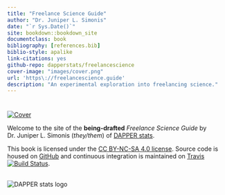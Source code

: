 ```yaml
--- 
title: "Freelance Science Guide"
author: "Dr. Juniper L. Simonis"
date: "`r Sys.Date()`"
site: bookdown::bookdown_site
documentclass: book
bibliography: [references.bib]
biblio-style: apalike
link-citations: yes
github-repo: dapperstats/freelancescience
cover-image: "images/cover.png"
url: 'https\://freelancescience.guide'
description: "An experimental exploration into freelancing science."
---
```



# {-}

[![Cover](images/cover.png)](https://freelancescience.guide)

Welcome to the site of the **being-drafted** *Freelance Science Guide*
by Dr. Juniper L. Simonis (*they/them*) of 
[DAPPER stats](http://dapperstats.com).

This book is licensed under the
[CC BY-NC-SA 4.0 license](http://creativecommons.org/licenses/by-nc-sa/4.0/).
Source code is housed on [GitHub](https://github.com/DAPPERstats/FreelanceScience) and
continuous integration is maintained on [Travis](https://travis-ci.org/dapperstats/FreelanceScience)
[![Build Status](https://api.travis-ci.org/dapperstats/FreelanceScience.svg?branch=master)](https://travis-ci.org/dapperstats/FreelanceScience).

<br>
![DAPPER stats logo](images/dapper.png)

